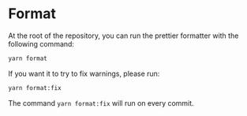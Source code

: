 # Format

At the root of the repository, you can run the prettier formatter with the following command:

```bash copy
yarn format
```

If you want it to try to fix warnings, please run:

```bash copy
yarn format:fix
```


<Callout>The command `yarn format:fix` will run on every commit.</Callout>
